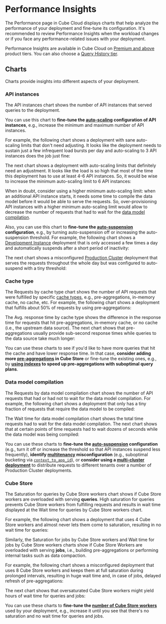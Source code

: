 # Performance Insights

The&nbsp;<Btn>Performance</Btn> page in Cube Cloud displays charts that help
analyze the performance of your deployment and fine-tune its configuration.
It's recommended to review Performance Insights when the workload changes
or if you face any performance-related issues with your deployment.

<SuccessBox>

Performance Insights are available in Cube Cloud on
[Premium and above](https://cube.dev/pricing) product tiers.
You can also choose a [Query History tier](/product/deployment/cloud/pricing#query-history-tiers).

</SuccessBox>

## Charts

Charts provide insights into different aspects of your deployment.

### API instances

The&nbsp;<Btn>API instances</Btn> chart shows the number of API instances
that served queries to the deployment.

You can use this chart to **fine-tune the
[auto-scaling][ref-scalability-api] configuration of API instances**, e.g.,
increase the minimum and maximum number of API instances.

For example, the following chart shows a deployment with sane auto-scaling
limits that don't need adjusting. It looks like the deployment needs to
sustain just a few infrequent load bursts per day and auto-scaling to 3 API
instances does the job just fine:

<Screenshot src="https://ucarecdn.com/71de8978-8d3f-42cd-a32f-03daa73ad561/"/>

The next chart shows a deployment with auto-scaling limits that definitely
need an adjustment. It looks like the load is so high that most of the time
this deployment has to use at least 4-6 API instances. So, it would be wise
to increase the minimum auto-scaling limit to 6 API instances:

<Screenshot src="https://ucarecdn.com/e5c074b0-e4d4-442e-af48-e50ec0f61963/"/>

When in doubt, consider using a higher minimum auto-scaling limit: when an
additional API instance starts, it needs some time to compile the data model
before it would be able to serve the requests. So, over-provisioning API
instances with a higher minimum auto-scaling limit would allow to decrease
the number of requests that had to wait for the [data model
compilation](#data-model-compilation).

Also, you can use this chart to **fine-tune the
[auto-suspension][ref-auto-sus] configuration**, e.g., by turning
auto-suspension off or increasing the auto-suspension threshold.
For example, the following chart shows a [Development
Instance][ref-dev-instance] deployment that is only accessed a few times
a day and automatically suspends after a short period of inactivity:

<Screenshot src="https://ucarecdn.com/9bf6760b-805c-413c-85fb-9402b48718cb/"/>

The next chart shows a misconfigured [Production Cluster][ref-prod-cluster]
deployment that serves the requests throughout the whole day but was
configured to auto-suspend with a tiny threshold:

<Screenshot src="https://ucarecdn.com/2938ff51-0699-4f60-bba6-03a0132774f0/"/>

### Cache type

The&nbsp;<Btn>Requests by cache type</Btn> chart shows the number of API
requests that were fulfilled by specific [cache types][ref-cache-types],
e.g., pre-aggregations, in-memory cache, no cache, etc. For example, the
following chart shows a deployment that fulfills about 50% of requests by
using pre-aggregations:

<Screenshot src="https://ucarecdn.com/fe784a74-edd5-44c0-803f-267237219b1d/"/>

The&nbsp;<Btn>Avg. response time by cache type</Btn> shows the difference
in the response time for requests that hit pre-aggregations, in-memory cache,
or no cache (i.e., the upstream data source). The next chart shows that
pre-aggregations usually provide sub-second response times while queries to
the data source take much longer:

<Screenshot src="https://ucarecdn.com/94ac15b6-a59c-4474-ba68-e07657d55d78/"/>

You can use these charts to see if you'd like to have more queries that hit
the cache and have lower response time. In that case, **consider adding more
[pre-aggregations][ref-pre-aggregations] in Cube Store** or fine-tune the
existing ones, e.g., by **[using indexes][ref-indexes] to speed up 
pre-aggregations with suboptimal query plans**.

### Data model compilation

The&nbsp;<Btn>Requests by data model compilation</Btn> chart shows the
number of API requests that had or had not to wait for the data model
compilation. For example, the following chart shows a deployment that
only has a tiny fraction of requests that require the data model to be
compiled:

<Screenshot src="https://ucarecdn.com/022a6a71-121a-4b45-ba97-1b0fd2571556/"/>

The&nbsp;<Btn>Wait time for data model compilation</Btn> chart
shows the total time requests had to wait for the data model compilation.
The next chart shows that at certain points of time requests had to wait
dozens of seconds while the data model was being compiled:

<Screenshot src="https://ucarecdn.com/520d7e4b-3838-48ae-b0aa-c988f588c3d7/"/>

You can use these charts to **fine-tune the [auto-suspension][ref-auto-sus]
configuration** (e.g., turn it off or increase the threshold so that API
instances suspend less frequently), **identify [multitenancy][ref-multitenancy]
misconfiguration** (e.g., suboptimal bucketing via
[`context_to_app_id`][ref-context-to-app-id]), or
**consider using a [multi-cluster deployment][ref-multi-cluster]** to
distribute requests to different tenants over a number of Production
Cluster deployments.

### Cube Store

The&nbsp;<Btn>Saturation for queries by Cube Store workers</Btn> chart
shows if Cube Store workers are overloaded with serving **queries**.
High saturation for queries prevents Cube Store workers from fulfilling
requests and results in wait time displayed at the&nbsp;<Btn>Wait time for
queries by Cube Store workers</Btn> chart.

For example, the following chart shows a deployment that uses 4 Cube Store
workers and almost never lets them come to saturation, resulting in no wait
time for queries: 

<Screenshot src="https://ucarecdn.com/9f33377e-ebf4-4227-9f49-a30b7f5bc04b/"/>

Similarly, the&nbsp;<Btn>Saturation for jobs by Cube Store workers</Btn>
and <Btn>Wait time for jobs by Cube Store workers</Btn> charts show if
Cube Store Workers are overloaded with serving **jobs**, i.e., building
pre-aggregations or performing internal tasks such as data compaction.

For example, the following chart shows a misconfigured deployment that uses
8 Cube Store workers and keeps them at full saturation during prolonged
intervals, resulting in huge wait time and, in case of jobs, delayed refresh
of pre-aggregations:

<Screenshot src="https://ucarecdn.com/eb3f8897-5358-4e5b-8507-b10c122d6206/"/>

The next chart shows that oversaturated Cube Store workers might yield
hours of wait time for queries and jobs:

<Screenshot src="https://ucarecdn.com/14edcb1d-a22c-47f8-aef4-636c0d726fb2/"/>

You can use these charts to **fine-tune the [number of Cube Store
workers][ref-scalability-cube-store]** used by your deployment, e.g.,
increase it until you see that there's no saturation and no wait time
for queries and jobs.


[ref-scalability-api]: /product/deployment/cloud/scalability#auto-scaling-of-api-instances
[ref-scalability-cube-store]: /product/deployment/cloud/scalability#sizing-cube-store-workers
[ref-auto-sus]: /product/deployment/cloud/auto-suspension
[ref-dev-instance]: /product/deployment/cloud/deployment-types#development-instance
[ref-prod-cluster]: /product/deployment/cloud/deployment-types#production-cluster
[ref-multi-cluster]: /product/deployment/cloud/deployment-types#production-multi-cluster
[ref-pre-aggregations]: /product/caching/using-pre-aggregations
[ref-multitenancy]: /product/configuration/multitenancy
[ref-context-to-app-id]: /product/configuration/reference/config#context_to_app_id
[ref-cache-types]: /product/caching#cache-type
[ref-indexes]: /product/caching/using-pre-aggregations#using-indexes
